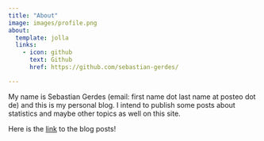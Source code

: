 ```yaml
---
title: "About"
image: images/profile.png
about:
  template: jolla
  links:
    - icon: github
      text: Github
      href: https://github.com/sebastian-gerdes/

---
```


My name is Sebastian Gerdes (email: first name dot last name at posteo dot de) and this is my personal blog. I intend to publish some posts about statistics and maybe other topics as well on this site. 
 
Here is the [link](index.qmd) to the blog posts!